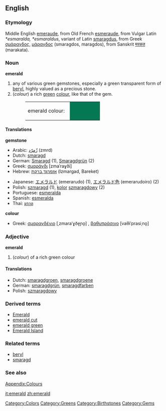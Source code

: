 {{wikipedia}}
==English==

===Etymology===
Middle English [[emeraude]], from Old French [[esmeraude]], from Vulgar Latin ''*esmaralda, *esmaraldus'', variant of Latin [[smaragdus]], from Greek [[σμάραγδος]], [[μάραγδος]] (smaragdos, maragdos), from Sanskrit [[मरकत]] (marakata).  

===Noun===
'''emerald'''
#any of various green gemstones, especially a green transparent form of [[beryl]], highly valued as a precious stone.
#(''colour'') a rich [[green]] [[color|colour]], like that of the gem.
#:<table><tr><td>emerald colour: &nbsp;</td><td bgcolor="#047853" width="80">&nbsp; </td></tr></table>

====Translations====

'''gemstone'''
{{top}}
*Arabic: [[زّمرّد]] (zmrd)
*Dutch: [[smaragd]] {{m}}
*German: [[Smaragd]] {{m}} (1), [[Smaragdgrün]] {{n}} (2)
*Greek: [[σμαράγδι]] [zmaˈraɣði] {{n}}
*Hebrew: [[אזמרגד]],[[ברקת]] (Izmargad, Bareket)
{{mid}}
*Japanese: [[エメラルド]] (emerarudo) (1), [[エメラルド色]] (emerarudoiro) (2)
*Polish: [[szmaragd]] {{m}} (1), [[kolor]] [[szmaragdowy]] {{m}} (2)
*Portuguese: [[esmeralda]] {{f}}
*Spanish: [[esmeralda]] {{f}}
*Thai: [[มรกต]]
{{bottom}}

'''colour'''
{{top}}
*Greek: [[σμαραγδένιο]] [ˌzmaraˈɣðe̞ɲo̞] {{n}}, [[βαθυπράσινο]] [vaθiˈprasiˌno̞] {{n}}
{{mid}}
{{bottom}}

===Adjective===
'''emerald'''

#(''colour'') of a rich green colour

====Translations====
*Dutch: [[smaragdgroen]], [[smaragdgroene]]
*German: [[smaragdgrün]], [[smaragdfarben]]
*Polish: [[szmaragdowy]] {{m}}

===Derived terms===
*[[Emerald]]
*[[emerald cut]]
*[[emerald green]]
*[[Emerald Island]]


===Related terms===
*[[beryl]]
*[[smaragd]]


===See also===
[[Wiktionary_Appendix:Colours|Appendix:Colours]]

[[Category:Colors]]
[[Category:Greens]]
[[Category:Birthstones]]
[[Category:Gems]]

[[it:emerald]]
[[zh:emerald]]